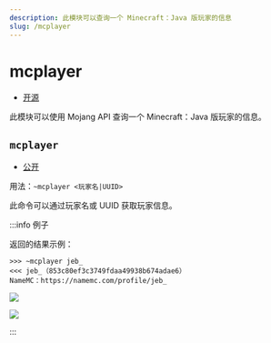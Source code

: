 ```yaml
---
description: 此模块可以查询一个 Minecraft：Java 版玩家的信息
slug: /mcplayer
---
```


# mcplayer

-   [开源](/docs/help/faq#为什么有些模块没有开源)

此模块可以使用 Mojang API 查询一个 Minecraft：Java 版玩家的信息。

## `mcplayer`

-   [公开](permissions)

用法：`~mcplayer <玩家名|UUID>`

此命令可以通过玩家名或 UUID 获取玩家信息。

:::info 例子

返回的结果示例：

```
>>> ~mcplayer jeb_
<<< jeb_（853c80ef3c3749fdaa49938b674adae6）
NameMC：https://namemc.com/profile/jeb_
```

![](https://z1.ax1x.com/2023/11/18/piNAibq.png)

![](https://z1.ax1x.com/2023/11/18/piNAZPU.png)

:::
